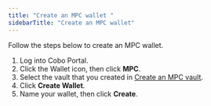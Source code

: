 ```yaml
---
title: "Create an MPC wallet "
sidebarTitle: "Create an MPC wallet"
---
```


Follow the steps below to create an MPC wallet.

1. Log into Cobo Portal.
2. Click the Wallet icon, then click **MPC**.
3. Select the vault that you created in [Create an MPC vault](/cobo-portal/wallets/mpc-wallet/organization-controlled-wallet/set-up/create-mpc-vault).
4. Click **Create Wallet**.
5. Name your wallet, then click **Create**.
